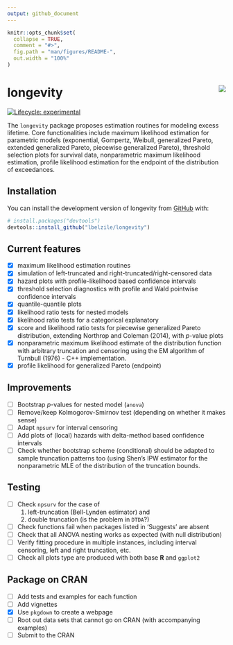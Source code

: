 ```yaml
---
output: github_document
---
```


<!-- README.md is generated from README.Rmd. Please edit that file -->

```r
knitr::opts_chunk$set(
  collapse = TRUE,
  comment = "#>",
  fig.path = "man/figures/README-",
  out.width = "100%"
)
```

# longevity <img src="man/figures/longevity_sticker.png" align="right"/>

<!-- badges: start -->
[![Lifecycle: experimental](https://img.shields.io/badge/lifecycle-experimental-orange.svg)](https://www.tidyverse.org/lifecycle/#experimental)
<!-- badges: end -->

The `longevity` package proposes estimation routines for modeling excess lifetime. Core functionalities include maximum likelihood estimation for parametric models (exponential, Gompertz, Weibull, generalized Pareto, extended generalized Pareto, piecewise generalized Pareto), threshold selection plots for survival data, nonparametric maximum likelihood estimation, profile likelihood estimation for the endpoint of the distribution of exceedances.


## Installation

<!-- You can install the released version of longevity from [CRAN](https://CRAN.R-project.org) with: -->

<!-- ``` r -->
<!-- install.packages("longevity") -->
<!-- ``` -->

You can install the development version of longevity from [GitHub](https://github.com/) with:

``` r
# install.packages("devtools")
devtools::install_github("lbelzile/longevity")
```

 <!-- `devtools::build_readme()` is handy for this. You could also use GitHub Actions to re-render `README.Rmd` every time you push. An example workflow can be found here: <https://github.com/r-lib/actions/tree/master/examples>. -->


## Current features

- [x] maximum likelihood estimation routines
- [x] simulation of left-truncated and right-truncated/right-censored data
- [x] hazard plots with profile-likelihood based confidence intervals
- [x] threshold selection diagnostics with profile and Wald pointwise confidence intervals
- [x] quantile-quantile plots
- [x] likelihood ratio tests for nested models
- [x] likelihood ratio tests for a categorical explanatory
- [x] score and likelihood ratio tests for piecewise generalized Pareto distribution, extending Northrop and Coleman (2014), with $p$-value plots
- [x] nonparametric maximum likelihood estimate of the distribution function with arbitrary truncation and censoring using the EM algorithm of Turnbull (1976) - C++ implementation.
- [x] profile likelihood for generalized Pareto (endpoint)


## Improvements

- [ ] Bootstrap $p$-values for nested model (`anova`)
- [ ] Remove/keep Kolmogorov-Smirnov test (depending on whether it makes sense)
- [ ] Adapt `npsurv` for interval censoring
- [ ] Add plots of (local) hazards with delta-method based confidence intervals
- [ ] Check whether bootstrap scheme (conditional) should be adapted to sample truncation patterns too (using Shen's IPW estimator for the nonparametric MLE of the distribution of the truncation bounds.


## Testing

- [ ] Check `npsurv` for the case of 
	(1) left-truncation (Bell-Lynden estimator) and 
	(2) double truncation (is the problem in `DTDA`?)
- [ ] Check functions fail when packages listed in 'Suggests' are absent
- [ ] Check that all ANOVA nesting works as expected (with null distribution)
- [ ] Verify fitting procedure in multiple instances, including interval censoring, left and right truncation, etc.
- [ ] Check all plots type are produced with both base **R** and `ggplot2`

## Package on CRAN

- [ ] Add tests and examples for each function
- [ ] Add vignettes
- [x] Use `pkgdown` to create a webpage
- [ ] Root out data sets that cannot go on CRAN (with accompanying examples)
- [ ] Submit to the CRAN

